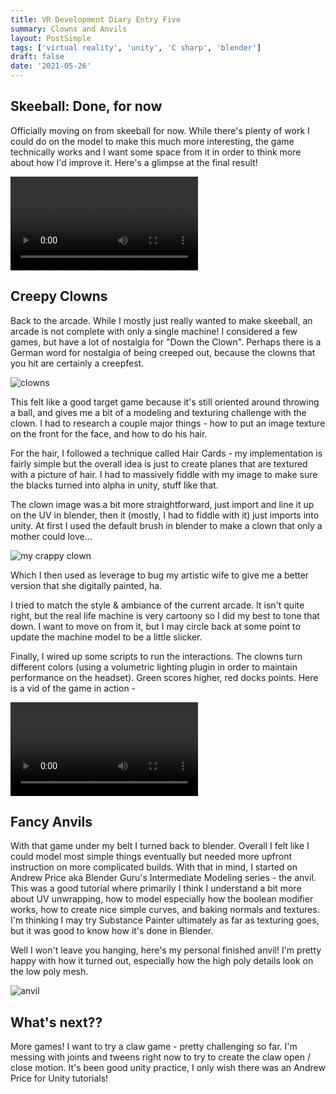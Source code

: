 ```yaml
---
title: VR Development Diary Entry Five
summary: Clowns and Anvils
layout: PostSimple
tags: ['virtual reality', 'unity', 'C sharp', 'blender']
draft: false
date: '2021-05-26'
---
```


## Skeeball: Done, for now

Officially moving on from skeeball for now. While there's plenty of work I could do on the model to make this much more interesting, the game technically works and I want some space from it in order to think more about how I'd improve it. Here's a glimpse at the final result!

<video controls>
  <source src="/static/videos/vr/skeeball.mp4" />
</video>

## Creepy Clowns

Back to the arcade. While I mostly just really wanted to make skeeball, an arcade is not complete with only a single machine! I considered a few games, but have a lot of nostalgia for "Down the Clown". Perhaps there is a German word for nostalgia of being creeped out, because the clowns that you hit are certainly a creepfest.

![clowns](/static/images/vr/clowns.jpg)

This felt like a good target game because it's still oriented around throwing a ball, and gives me a bit of a modeling and texturing challenge with the clown. I had to research a couple major things - how to put an image texture on the front for the face, and how to do his hair.

For the hair, I followed a technique called Hair Cards - my implementation is fairly simple but the overall idea is just to create planes that are textured with a picture of hair. I had to massively fiddle with my image to make sure the blacks turned into alpha in unity, stuff like that.

The clown image was a bit more straightforward, just import and line it up on the UV in blender, then it (mostly, I had to fiddle with it) just imports into unity. At first I used the default brush in blender to make a clown that only a mother could love...

![my crappy clown](/static/images/vr/my-clowns.png)

Which I then used as leverage to bug my artistic wife to give me a better version that she digitally painted, ha.

I tried to match the style & ambiance of the current arcade. It isn't quite right, but the real life machine is very cartoony so I did my best to tone that down. I want to move on from it, but I may circle back at some point to update the machine model to be a little slicker.

Finally, I wired up some scripts to run the interactions. The clowns turn different colors (using a volumetric lighting plugin in order to maintain performance on the headset). Green scores higher, red docks points. Here is a vid of the game in action -

<video controls>
  <source src="/static/videos/vr/clown-game.mp4" />
</video>

## Fancy Anvils

With that game under my belt I turned back to blender. Overall I felt like I could model most simple things eventually but needed more upfront instruction on more complicated builds. With that in mind, I started on Andrew Price aka Blender Guru's Intermediate Modeling series - the anvil. This was a good tutorial where primarily I think I understand a bit more about UV unwrapping, how to model especially how the boolean modifier works, how to create nice simple curves, and baking normals and textures. I'm thinking I may try Substance Painter ultimately as far as texturing goes, but it was good to know how it's done in Blender.

Well I won't leave you hanging, here's my personal finished anvil! I'm pretty happy with how it turned out, especially how the high poly details look on the low poly mesh.

![anvil](/static/images/vr/anvil.png)

## What's next??

More games! I want to try a claw game - pretty challenging so far. I'm messing with joints and tweens right now to try to create the claw open / close motion. It's been good unity practice, I only wish there was an Andrew Price for Unity tutorials!
